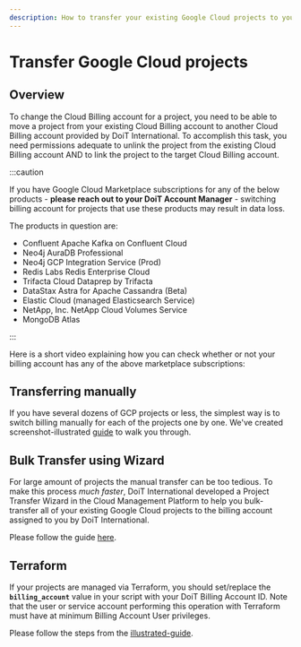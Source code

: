 ```yaml
---
description: How to transfer your existing Google Cloud projects to your new billing account with DoiT International
---
```


# Transfer Google Cloud projects

## Overview

To change the Cloud Billing account for a project, you need to be able to move a project from your existing Cloud Billing account to another Cloud Billing account provided by DoiT International. To accomplish this task, you need permissions adequate to unlink the project from the existing Cloud Billing account AND to link the project to the target Cloud Billing account.

:::caution

If you have Google Cloud Marketplace subscriptions for any of the below products - **please reach out to your DoiT Account Manager** - switching billing account for projects that use these products may result in data loss.

The products in question are:

- Confluent Apache Kafka on Confluent Cloud
- Neo4j AuraDB Professional
- Neo4j GCP Integration Service (Prod)
- Redis Labs Redis Enterprise Cloud
- Trifacta Cloud Dataprep by Trifacta
- DataStax Astra for Apache Cassandra (Beta)
- Elastic Cloud (managed Elasticsearch Service)
- NetApp, Inc. NetApp Cloud Volumes Service
- MongoDB Atlas

:::

Here is a short video explaining how you can check whether or not your billing account has any of the above marketplace subscriptions:


<LoomEmbed id="95ddb117ff974cc88553f1fd6efead85" />

## Transferring manually

If you have several dozens of GCP projects or less, the simplest way is to switch billing manually for each of the projects one by one. We've created screenshot-illustrated [guide](transfer-manually.mdx) to walk you through.

## Bulk Transfer using Wizard

For large amount of projects the manual transfer can be too tedious. To make this process _much faster_, DoiT International developed a Project Transfer Wizard in the Cloud Management Platform to help you bulk-transfer all of your existing Google Cloud projects to the billing account assigned to you by DoiT International.

Please follow the guide [here](bulk-transfer-using-wizard.mdx).

## Terraform

If your projects are managed via Terraform, you should set/replace the **`billing_account`** value in your script with your DoiT Billing Account ID. Note that the user or service account performing this operation with Terraform must have at minimum Billing Account User privileges.

Please follow the steps from the [illustrated-guide](terraform.mdx).
